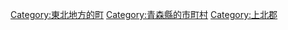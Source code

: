 {{Commonscat|Shichinohe, Aomori}}
{{Catmore}}

{{DEFAULTSORT:Shichinohe}}
[[Category:東北地方的町|Category:東北地方的町]]
[[Category:青森縣的市町村|Category:青森縣的市町村]]
[[Category:上北郡|Category:上北郡]]